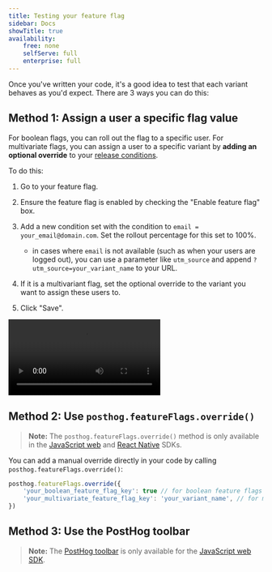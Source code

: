 ```yaml
---
title: Testing your feature flag
sidebar: Docs
showTitle: true
availability:
    free: none
    selfServe: full
    enterprise: full
---
```


Once you've written your code, it's a good idea to test that each variant behaves as you'd expect. There are 3 ways you can do this:

## Method 1: Assign a user a specific flag value

For boolean flags, you can roll out the flag to a specific user. For multivariate flags, you can assign a user to a specific variant by **adding an optional override** to your [release conditions](/docs/feature-flags/creating-feature-flags#release-conditions). 

To do this:

1. Go to your feature flag.
2. Ensure the feature flag is enabled by checking the "Enable feature flag" box.
3. Add a new condition set with the condition to `email = your_email@domain.com`. Set the rollout percentage for this set to 100%.
   
   - in cases where `email` is not available (such as when your users are logged out), you can use a parameter like `utm_source` and append `?utm_source=your_variant_name` to your URL.


4. If it is a multivariant flag, set the optional override to the variant you want to assign these users to.
5. Click "Save".

![How to test your feature flag](../../images/features/feature-flags/override-feature-flag.mp4)

## Method 2: Use `posthog.featureFlags.override()`

> **Note:** The `posthog.featureFlags.override()` method is only available in the [JavaScript web](/docs/libraries/js) and [React Native](/docs/libraries/react-native) SDKs.

You can add a manual override directly in your code by calling `posthog.featureFlags.override()`:

```javascript
posthog.featureFlags.override({
    'your_boolean_feature_flag_key': true // for boolean feature flags
    'your_multivariate_feature_flag_key': 'your_variant_name', // for multivariate feature flags
})
```

## Method 3: Use the PostHog toolbar

> **Note:** The [PostHog toolbar](/docs/toolbar) is only available for the [JavaScript web SDK](/docs/libraries/js).


<OverrideFeatureFlags />